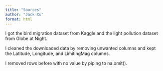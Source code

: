 ```yaml
---
title: "Sources"
author: "Jack Xu"
format: html
---
```


I got the bird migration dataset from Kaggle and the light pollution dataset from Globe at Night.

I cleaned the downloaded data by removing unwanted columns and kept the Latitude, Longitude, and LimitingMag columns.

I removed rows before with no value by piping to na.omit().
